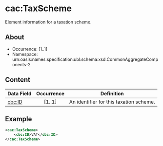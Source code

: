 # cac:TaxScheme
Element information for a taxation scheme.

## About
* Occurrence: [1..1]
* Namespace: urn:oasis:names:specification:ubl:schema:xsd:CommonAggregateComponents-2

## Content
| Data Field | Occurrence | Definition |
|------------|:----------:|------------|
| [cbc:ID](./tax-scheme/id.mdx)     |   [1..1]   | An identifier for this taxation scheme. |


## Example 
```xml
<cac:TaxScheme>
    <cbc:ID>VAT</cbc:ID>
</cac:TaxScheme>
